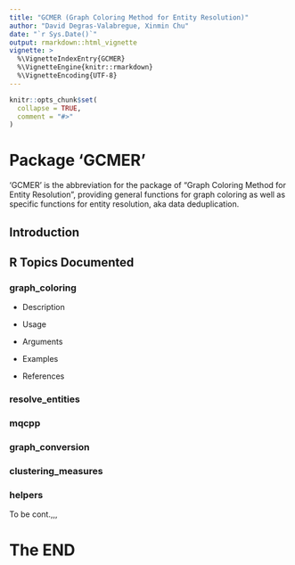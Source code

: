 ```yaml
---
title: "GCMER (Graph Coloring Method for Entity Resolution)"
author: "David Degras-Valabregue, Xinmin Chu"
date: "`r Sys.Date()`"
output: rmarkdown::html_vignette
vignette: >
  %\VignetteIndexEntry{GCMER}
  %\VignetteEngine{knitr::rmarkdown}
  %\VignetteEncoding{UTF-8}
---
```



```r
knitr::opts_chunk$set(
  collapse = TRUE,
  comment = "#>"
)
```

# Package 'GCMER'

'GCMER' is the abbreviation for the package of "Graph Coloring Method for Entity Resolution", providing general functions for graph coloring as well as specific functions for entity resolution, aka data deduplication. 

## Introduction

## R Topics Documented

### graph_coloring

- Description

- Usage

- Arguments

- Examples

- References

### resolve_entities

### mqcpp

### graph_conversion

### clustering_measures

### helpers

To be cont.,,,

# The END

